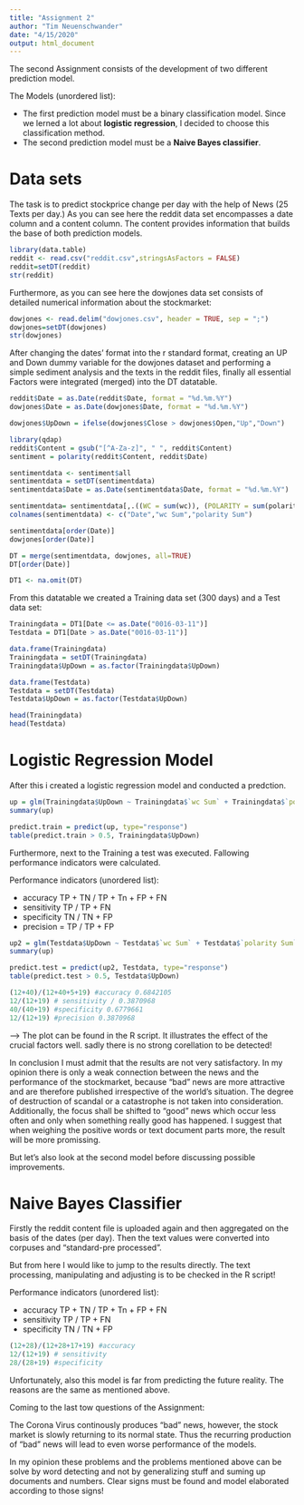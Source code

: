 ```yaml
---
title: "Assignment 2"
author: "Tim Neuenschwander"
date: "4/15/2020"
output: html_document
---
```


The second Assignment consists of the development of two different prediction model.

The Models (unordered list):

* The first prediction model must be a binary classification model. Since we lerned a lot about **logistic regression**, I decided to choose this classification method.
* The second prediction model must be a **Naive Bayes classifier**.

# Data sets

The task is to predict stockprice change per day with the help of News (25 Texts per day.)
As you can see here the reddit data set encompasses a date column and a content column. The content provides information that builds the base of both prediction models.

```r
library(data.table)
reddit <- read.csv("reddit.csv",stringsAsFactors = FALSE)
reddit=setDT(reddit)
str(reddit)
```

Furthermore, as you can see here the dowjones data set consists of detailed numerical information about the stockmarket:

```r
dowjones <- read.delim("dowjones.csv", header = TRUE, sep = ";")
dowjones=setDT(dowjones)
str(dowjones)
```

After changing the dates' format into the r standard format, creating an UP and Down dummy variable for the dowjones dataset and performing a simple sediment analysis and the texts in the reddit files, finally all essential Factors were integrated (merged) into the DT datatable.

```r
reddit$Date = as.Date(reddit$Date, format = "%d.%m.%Y")
dowjones$Date = as.Date(dowjones$Date, format = "%d.%m.%Y")

dowjones$UpDown = ifelse(dowjones$Close > dowjones$Open,"Up","Down")

library(qdap)
reddit$Content = gsub("[^A-Za-z]", " ", reddit$Content)
sentiment = polarity(reddit$Content, reddit$Date)

sentimentdata <- sentiment$all
sentimentdata = setDT(sentimentdata)
sentimentdata$Date = as.Date(sentimentdata$Date, format = "%d.%m.%Y")

sentimentdata= sentimentdata[,.((WC = sum(wc)), (POLARITY = sum(polarity))), by=,(DATE = Date)]
colnames(sentimentdata) <- c("Date","wc Sum","polarity Sum")

sentimentdata[order(Date)]
dowjones[order(Date)]

DT = merge(sentimentdata, dowjones, all=TRUE)
DT[order(Date)]

DT1 <- na.omit(DT)
```

From this datatable we created a Training data set (300 days) and a Test data set:

```r
Trainingdata = DT1[Date <= as.Date("0016-03-11")]
Testdata = DT1[Date > as.Date("0016-03-11")]

data.frame(Trainingdata)
Trainingdata = setDT(Trainingdata)
Trainingdata$UpDown = as.factor(Trainingdata$UpDown)

data.frame(Testdata)
Testdata = setDT(Testdata)
Testdata$UpDown = as.factor(Testdata$UpDown)

```

```r
head(Trainingdata)
head(Testdata)
```

# Logistic Regression Model

After this i created a logistic regression model and conducted a predction.

```r
up = glm(Trainingdata$UpDown ~ Trainingdata$`wc Sum` + Trainingdata$`polarity Sum`, data=Trainingdata, family=binomial(link = "logit"))
summary(up)

predict.train = predict(up, type="response")
table(predict.train > 0.5, Trainingdata$UpDown)
```

Furthermore, next to the Training a test was executed.
Fallowing performance indicators were calculated.

Performance indicators (unordered list):

* accuracy TP + TN / TP + Tn + FP + FN 
* sensitivity TP / TP + FN
* specificity TN / TN + FP
* precision = TP / TP + FP

```r
up2 = glm(Testdata$UpDown ~ Testdata$`wc Sum` + Testdata$`polarity Sum`, data=Testdata, family=binomial(link = "logit"))
summary(up)

predict.test = predict(up2, Testdata, type="response")
table(predict.test > 0.5, Testdata$UpDown)

(12+40)/(12+40+5+19) #accuracy 0.6842105
12/(12+19) # sensitivity / 0.3870968
40/(40+19) #specificity 0.6779661
12/(12+19) #precision 0.3870968
```
--> The plot can be found in the R script. It illustrates the effect of the crucial factors well. sadly there is no strong corellation to be detected!

In conclusion I must admit that the results are not very satisfactory. In my opinion there is only a weak connection between the news and the performance of the stockmarket, because "bad" news are more attractive and are therefore published irrespective of the world's situation. The degree of destruction of scandal or a catastrophe is not taken into consideration.
Additionally, the focus shall be shifted to "good" news which occur less often and only when something really good has happened. I suggest that when weighing the positive words or text document parts more, the result will be more promissing.

But let's also look at the second model before discussing possible improvements.

# Naive Bayes Classifier

Firstly the reddit content file is uploaded again and then aggregated on the basis of the dates (per day). Then the text values were converted into corpuses and "standard-pre processed".

But from here I would like to jump to the results directly. The text processing, manipulating and adjusting is to be checked in the R script!

Performance indicators (unordered list):

* accuracy TP + TN / TP + Tn + FP + FN 
* sensitivity TP / TP + FN
* specificity TN / TN + FP

```r
(12+28)/(12+28+17+19) #accuracy 
12/(12+19) # sensitivity 
28/(28+19) #specificity
```

Unfortunately, also this model is far from predicting the future reality.
The reasons are the same as mentioned above.

Coming to the last tow questions of the Assignment:

The Corona Virus continously produces "bad" news, however, the stock market is slowly returning to its normal state. Thus the recurring production of "bad" news will lead to even worse performance of the models.

In my opinion these problems and the problems mentioned above can be solve by word detecting and not by generalizing stuff and suming up documents and numbers. Clear signs must be found and model elaborated according to those signs!

